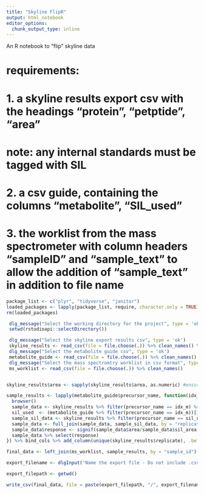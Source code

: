 ```yaml
---
title: "Skyline FlipR"
output: html_notebook
editor_options: 
  chunk_output_type: inline
---
```

An R notebook to "flip" skyline data

# requirements:
# 1.  a skyline results export csv with the headings "protein", "petptide", "area"
#     note: any internal standards must be tagged with SIL
# 2.  a csv guide, containing the columns "metabolite", "SIL_used"
# 3.  the worklist from the mass spectrometer with column headers "sampleID" and "sample_text" to allow the addition of "sample_text" in addition to file name 




```r
package_list <- c("plyr", "tidyverse", "janitor")
loaded_packages <- lapply(package_list, require, character.only = TRUE)
rm(loaded_packages)

 dlg_message("Select the working directory for the project", type = 'ok')
 setwd(rstudioapi::selectDirectory())

 dlg_message("Select the skyline export results csv", type = 'ok')
 skyline_results <- read_csv(file = file.choose(.)) %>% clean_names() %>% rename(molecule_list_name = protein, precursor_name = peptide) 
 dlg_message("Select the metabolite guide csv", type = 'ok')
 metabolite_guide <- read_csv(file = file.choose(.)) %>% clean_names() %>% rename(precursor_name = metabolite) 
 dlg_message("Select the mass spectromtry worklist in csv format", type = 'ok')
 ms_worklist <- read_csv(file = file.choose(.)) %>% clean_names()


skyline_results$area <- sapply(skyline_results$area, as.numeric) #ensure area column is numeric

sample_results <- lapply(metabolite_guide$precursor_name, function(idx_m){
  browser()
  sample_data <- skyline_results %>% filter(precursor_name == idx_m) %>% filter(!is.na(area))
  sil_used  <- (metabolite_guide %>% filter(precursor_name == idx_m))[1,"sil_used"] %>% paste()
  sample_sil_data <- skyline_results %>% filter(precursor_name == sil_used) %>% select(replicate, area) %>% rename(sil_area = area)
  sample_data <- full_join(sample_data, sample_sil_data, by = "replicate")
  sample_data$response <- signif(sample_data$area/sample_data$sil_area, 3)
  sample_data %>% select(response) 
}) %>% bind_cols %>% add_column(unique(skyline_results$replicate), .before = 1) %>% setNames(c("sample_id", paste(metabolite_target_list)))

final_data <- left_join(ms_worklist, sample_results, by = "sample_id")

export_filename <- dlgInput("Name the export file - Do not include .csv", "example_filename")$res

export_filepath <- getwd()

write_csv(final_data, file = paste(export_filepath, "/", export_filename, ".csv", sep = ""))




```



